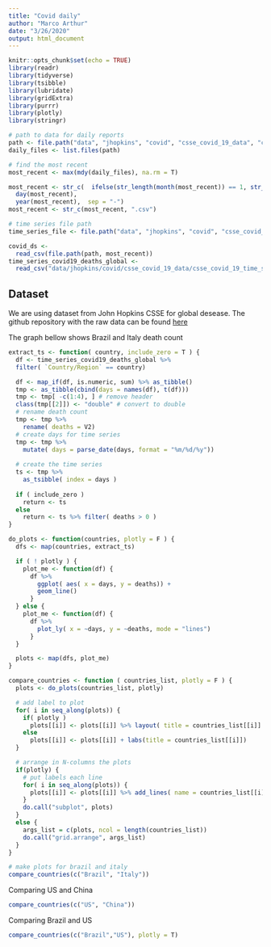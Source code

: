```yaml
---
title: "Covid daily"
author: "Marco Arthur"
date: "3/26/2020"
output: html_document
---
```


```r
knitr::opts_chunk$set(echo = TRUE)
library(readr)
library(tidyverse)
library(tsibble)
library(lubridate)
library(gridExtra)
library(purrr)
library(plotly)
library(stringr)

# path to data for daily reports
path <- file.path("data", "jhopkins", "covid", "csse_covid_19_data", "csse_covid_19_daily_reports")
daily_files <- list.files(path)

# find the most recent
most_recent <- max(mdy(daily_files), na.rm = T)

most_recent <- str_c(  ifelse(str_length(month(most_recent)) == 1, str_c("0", month(most_recent)), month(most_recent)),
  day(most_recent),
  year(most_recent),  sep = "-")
most_recent <- str_c(most_recent, ".csv")

# time series file path
time_series_file <- file.path("data", "jhopkins", "covid", "csse_covid_19_data", "csse_covid_19_time_series", "time_series_covid19_deaths_global.csv")

covid_ds <-
  read_csv(file.path(path, most_recent))
time_series_covid19_deaths_global <-
  read_csv("data/jhopkins/covid/csse_covid_19_data/csse_covid_19_time_series/time_series_covid19_deaths_global.csv")

```

## Dataset

We are using dataset from John Hopkins CSSE for global desease. The github
repository with the raw data can be found
[here](https://github.com/CSSEGISandData/COVID-19)

The graph bellow shows Brazil and Italy death count
```r


extract_ts <- function( country, include_zero = T ) {
  df <- time_series_covid19_deaths_global %>%
  filter( `Country/Region` == country)

  df <- map_if(df, is.numeric, sum) %>% as_tibble()
  tmp <- as_tibble(cbind(days = names(df), t(df)))
  tmp <- tmp[ -c(1:4), ] # remove header
  class(tmp[[2]]) <- "double" # convert to double
  # rename death count
  tmp <- tmp %>%
    rename( deaths = V2) 
  # create days for time series
  tmp <- tmp %>%
    mutate( days = parse_date(days, format = "%m/%d/%y"))
  
  # create the time series
  ts <- tmp %>%
    as_tsibble( index = days )
  
  if ( include_zero )
    return <- ts
  else
    return <- ts %>% filter( deaths > 0 )
}

do_plots <- function(countries, plotly = F ) {
  dfs <- map(countries, extract_ts)

  if ( ! plotly ) {
    plot_me <- function(df) {
      df %>% 
        ggplot( aes( x = days, y = deaths)) +
        geom_line()
      }
  } else {
    plot_me <- function(df) {
      df %>% 
        plot_ly( x = ~days, y = ~deaths, mode = "lines")
      }
  }

  plots <- map(dfs, plot_me)
}

compare_countries <- function ( countries_list, plotly = F ) {
  plots <- do_plots(countries_list, plotly)

  # add label to plot
  for( i in seq_along(plots)) {
    if( plotly )
      plots[[i]] <- plots[[i]] %>% layout( title = countries_list[[i]] )
    else
      plots[[i]] <- plots[[i]] + labs(title = countries_list[[i]])
  }

  # arrange in N-columns the plots
  if(plotly) {
    # put labels each line
    for( i in seq_along(plots)) {
      plots[[i]] <- plots[[i]] %>% add_lines( name = countries_list[[i]] )
    }
    do.call("subplot", plots)
  }
  else { 
    args_list = c(plots, ncol = length(countries_list))
    do.call("grid.arrange", args_list)  
  }
}

# make plots for brazil and italy
compare_countries(c("Brazil", "Italy"))
```


Comparing US and China
```r
compare_countries(c("US", "China"))
```

Comparing Brazil and US

```r
compare_countries(c("Brazil","US"), plotly = T)
```

